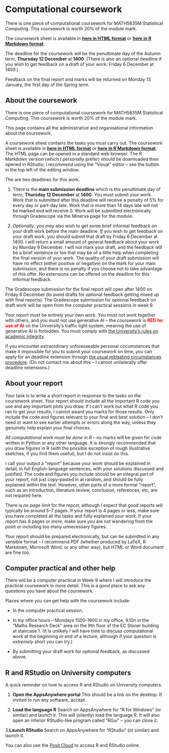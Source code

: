 # Computational coursework {#coursework .unnumbered}

::: {.mysummary}
There is one piece of computational coursework for MATH5835M Statistical Computing. This coursework is worth 20% of the module mark.

The coursework sheet is available in **[here in HTML format](https://mpaldridge.github.io/math5835/coursework/math5835-coursework.html)** or **<a href="https://mpaldridge.github.io/math5835/coursework/math5835-coursework.Rmd">here in R Markdown format</a>**.

The deadline for the coursework will be the penultimate day of the Autumn term, **Thursday 12 December ** at **1400**. (There is also an optional deadline if you wish to get feedback on a draft of your work: Friday 6 December at 1400.)

Feedback on the final report and marks will be returned on Monday 13 January, the first day of the Spring term.
:::

## About the coursework

There is one piece of computational coursework for MATH5835M Statistical Computing. This coursework is worth 20% of the module mark.

This page contains all the administrative and organisational information about the coursework.

A coursework sheet contains the tasks you must carry out. The coursework sheet is available in **[here in HTML format](https://mpaldridge.github.io/math5835/coursework/math5835-coursework.html)** or **<a href="https://mpaldridge.github.io/math5835/coursework/math5835-coursework.Rmd">here in R Markdown format</a>**. The HTML page can be opened in a standard web browser. The R Markdown version (which I personally prefer) should be downloaded then opened in RStudio; I recommend using the "Visual" editor -- see the button in the top left of the editing window.

The are two deadlines for this work. 

1. There is the **main submission deadline** which is the penultimate day of term, **Thursday 12 December** at **1400**. You must submit your work. Work that is submitted after this deadline will receive a penalty of 5% for every day or part-day late. Work that is more than 14 days late will not be marked and will receive 0. Work will be submitted electronically through Gradescope via the Minerva page for the module.

2. *Optionally*, you *may* also wish to get some brief informal feedback on your draft work before the main deadline. *If* you wish to get feedback on your draft work, you should submit that draft by Friday 6 December at 1400. I will return a small amount of general feedback about your work by Monday 9 December. I will not mark your draft, and the feedback will be a brief sentence or too that may be of a little help when completing the final version of your work. The quality of your draft submission will have no effect (either positive or negative) on the mark for your main submission, and there is no penalty if you choose not to take advantage of this offer. No extensions can be offered on the deadline for this informal feedback.

The Gradescope submission for the final report will open after 1400 on Friday 6 December (to avoid drafts for optional feedback getting mixed up with final reports). The Gradescope submission for optional feedback on draft work will be open from the computer practical sessions in week 9.

Your report must be entirely your own work. You must not work together with others, and you must not use generative AI -- the coursework is **<span style="color:red;">RED</red> for use of AI** on the University's traffic light system, meaning the use of generative AI is forbidden. You must comply with [the University's rules on academic integrity](https://students.leeds.ac.uk/info/10110/academic-integrity).

If you encounter extraordinary unforeseeable personal circumstances that make it impossible for you to submit your coursework on time, you can apply for an deadline extension through [the usual mitigating circumstances procedure](https://students.leeds.ac.uk/info/10111/assessment/860/mitigating_circumstances). (Do not contact me about this -- I cannot unilaterally offer deadline extensions.)

## About your report

Your task is to write a short report in response to the tasks on the coursework sheet. Your report should include all the important R code you use and any important plots you draw. If I can't work out what R code you ran to get your results, I cannot award you marks for those results. Only include the code and figures relevant to your final and best solution -- I don't need or want to see earlier attempts or errors along the way, unless they genuinely help explain your final choices.

*All computational work must be done in R* -- no marks will be given for code written in Python or any other language. It is strongly recommended that you draw figures in R (with the possible exception of rough illustrative sketches, if you find them useful), but I do not insist on this.

I call your output a "report" because your work should be explained in detail, in full English-language sentences, with your solutions discussed and justified. The code and figures you include should be an integral part of your report, not just copy-pasted in at random, and should be fully explained within the text. However, other parts of a more formal "report", such as an introduction, literature review, conclusion, references, etc, are not required here.

There is *no page limit* for the report, although I expect that good reports will typically be around 5--7 pages. If your report is 4 pages or less, make sure you have completed all the tasks and fully explained your work. If your report has 8 pages or more, make sure you are not wandering from the point or including too many unnecessary figures.

Your report should be prepared electronically, but can be submitted in any sensible format -- I recommend PDF (whether produced by LaTeX, R Markdown, Microsoft Word, or any other way), but HTML or Word document are fine too.

## Computer practical and other help

There will be a computer practical in Week 9 where I will introduce the practical coursework in more detail. This is a good place to ask any questions you have about the coursework.

Places where you can get help with the coursework include:

* In the computer practical session.

* In my office hours -- Mondays 1500--1600 in my office, 9.10n in the "Maths Research Deck" area on the 9th floor of the EC Stoner building at staircase 1. (It is unlikely I will have time to discuss computational work at the beginning or end of a lecture, although if your question is *extremely* short you can try.)

* By submitting your draft work for optional feedback, as discussed above.



## R and RStudio on University computers

A quick reminder on how to access R and RStudio on University computers.

1. **Open the AppsAnywhere portal** This should be a link on the desktop. If invited to run any software, accept.

2. **Load the language R** Search on AppsAnywhere for "R for Windows" (or similar) and launch it. This will (silently) load the language R. It will also open an inferior RStudio-like program called "RGui" -- you can close it.

3.**Launch RStudio** Search on AppsAnywhere for "RStudio" (or similar) and launch it.

You can also use the [Posit Cloud](https://posit.cloud) to access R and RStudio online.